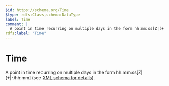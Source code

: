 ```yaml
---
$id: https://schema.org/Time
$type: rdfs:Class,schema:DataType
label: Time
comment: |
  A point in time recurring on multiple days in the form hh:mm:ss[Z|(+|-)hh:mm] (see [XML schema for details](http://www.w3.org/TR/xmlschema-2/#time)).
rdfs:label: "Time"
---
```


# Time

A point in time recurring on multiple days in the form hh:mm:ss[Z|(+|-)hh:mm] (see [XML schema for details](http://www.w3.org/TR/xmlschema-2/#time)).


